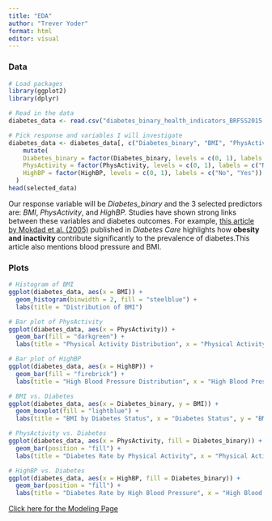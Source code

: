 ```yaml
---
title: "EDA"
author: "Trever Yoder"
format: html
editor: visual
---
```


### Data

```r
# Load packages
library(ggplot2)
library(dplyr)
```


```r
# Read in the data
diabetes_data <- read.csv("diabetes_binary_health_indicators_BRFSS2015.csv")

# Pick response and variables I will investigate
diabetes_data <- diabetes_data[, c("Diabetes_binary", "BMI", "PhysActivity", "HighBP")] %>%
    mutate(
    Diabetes_binary = factor(Diabetes_binary, levels = c(0, 1), labels = c("No Diabetes", "Diabetes")),
    PhysActivity = factor(PhysActivity, levels = c(0, 1), labels = c("No", "Yes")),
    HighBP = factor(HighBP, levels = c(0, 1), labels = c("No", "Yes"))
  )
head(selected_data)
```

Our response variable will be *Diabetes_binary* and the 3 selected predictors are: *BMI*, *PhysActivity*, and *HighBP.* Studies have shown strong links between these variables and diabetes outcomes. For example, [this article by Mokdad et al. (2005)](https://diabetesjournals.org/care/article/28/7/1599/27992/Obesity-Inactivity-and-the-Prevalence-of-Diabetes) published in *Diabetes Care* highlights how **obesity and inactivity** contribute significantly to the prevalence of diabetes.This article also mentions blood pressure and BMI.


### Plots

```r
# Histogram of BMI
ggplot(diabetes_data, aes(x = BMI)) +
  geom_histogram(binwidth = 2, fill = "steelblue") +
  labs(title = "Distribution of BMI")
```

```r
# Bar plot of PhysActivity
ggplot(diabetes_data, aes(x = PhysActivity)) +
  geom_bar(fill = "darkgreen") +
  labs(title = "Physical Activity Distribution", x = "Physical Activity in the Last 30 Days")
```



```r
# Bar plot of HighBP
ggplot(diabetes_data, aes(x = HighBP)) +
  geom_bar(fill = "firebrick") +
  labs(title = "High Blood Pressure Distribution", x = "High Blood Pressure", y = "Count")
```


```r
# BMI vs. Diabetes
ggplot(diabetes_data, aes(x = Diabetes_binary, y = BMI)) +
  geom_boxplot(fill = "lightblue") +
  labs(title = "BMI by Diabetes Status", x = "Diabetes Status", y = "BMI")
```

```r
# PhysActivity vs. Diabetes
ggplot(diabetes_data, aes(x = PhysActivity, fill = Diabetes_binary)) +
  geom_bar(position = "fill") +
  labs(title = "Diabetes Rate by Physical Activity", x = "Physical Activity", y = "Proportion", fill = "Diabetes")
```



```r
# HighBP vs. Diabetes
ggplot(diabetes_data, aes(x = HighBP, fill = Diabetes_binary)) +
  geom_bar(position = "fill") +
  labs(title = "Diabetes Rate by High Blood Pressure", x = "High Blood Pressure", y = "Proportion", fill = "Diabetes")
```







[Click here for the Modeling Page](Modeling.html)
